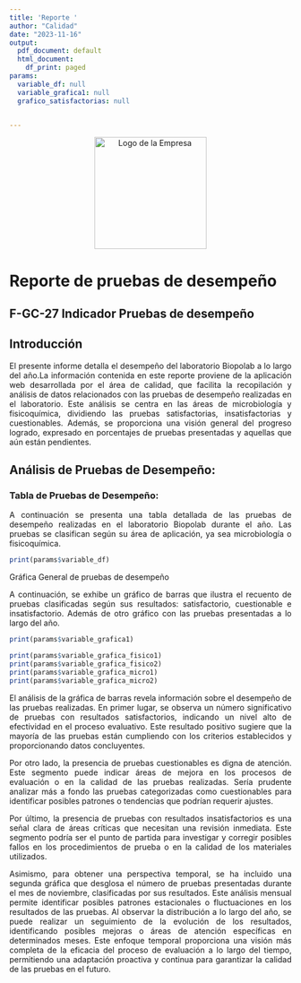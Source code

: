 ```yaml
---
title: 'Reporte '
author: "Calidad"
date: "2023-11-16"
output:
  pdf_document: default
  html_document:
    df_print: paged
params:
  variable_df: null
  variable_grafica1: null
  grafico_satisfactorias: null


---
```

<div style="text-align:center;">
  <img src="LOGO.jpg" alt="Logo de la Empresa" width="200"/>
</div>


# Reporte de pruebas de desempeño
## F-GC-27 Indicador Pruebas de desempeño

<style>
body {
    text-align: justify;
  }
</style>

## Introducción

El presente informe detalla el desempeño del laboratorio Biopolab a lo largo del año.La información contenida en este reporte proviene de la aplicación web desarrollada por el área de calidad, que facilita la recopilación y análisis de datos relacionados con las pruebas de desempeño realizadas en el laboratorio. Este análisis se centra en las áreas de microbiología y fisicoquímica, dividiendo las pruebas satisfactorias, insatisfactorias y cuestionables. Además, se proporciona una visión general del progreso logrado, expresado en porcentajes de pruebas presentadas y aquellas que aún están pendientes. 

## Análisis de Pruebas de Desempeño:

### Tabla de Pruebas de Desempeño:

A continuación se presenta una tabla detallada de las pruebas de desempeño realizadas en el laboratorio Biopolab durante el año. Las pruebas se clasifican según su área de aplicación, ya sea microbiología o fisicoquímica.


```r

print(params$variable_df)

```
Gráfica General de pruebas de desempeño


A continuación, se exhibe un gráfico de barras que ilustra el recuento de pruebas clasificadas según sus resultados: satisfactorio, cuestionable e insatisfactorio. Además de otro gráfico con las pruebas presentadas a lo largo del año. 

```r
print(params$variable_grafica1)

```





```r
print(params$variable_grafica_fisico1)
print(params$variable_grafica_fisico2)
print(params$variable_grafica_micro1)
print(params$variable_grafica_micro2)
```

El análisis de la gráfica de barras revela información sobre el desempeño de las pruebas realizadas. En primer lugar, se observa un número significativo de pruebas con resultados satisfactorios, indicando un nivel alto de efectividad en el proceso evaluativo. Este resultado positivo sugiere que la mayoría de las pruebas están cumpliendo con los criterios establecidos y proporcionando datos concluyentes.

Por otro lado, la presencia de pruebas cuestionables es digna de atención. Este segmento puede indicar áreas de mejora en los procesos de evaluación o en la calidad de las pruebas realizadas. Sería prudente analizar más a fondo las pruebas categorizadas como cuestionables para identificar posibles patrones o tendencias que podrían requerir ajustes.

Por último, la presencia de pruebas con resultados insatisfactorios es una señal clara de áreas críticas que necesitan una revisión inmediata. Este segmento podría ser el punto de partida para investigar y corregir posibles fallos en los procedimientos de prueba o en la calidad de los materiales utilizados.

Asimismo, para obtener una perspectiva temporal, se ha incluido una segunda gráfica que desglosa el número de pruebas presentadas durante el mes de noviembre, clasificadas por sus resultados. Este análisis mensual permite identificar posibles patrones estacionales o fluctuaciones en los resultados de las pruebas. Al observar la distribución a lo largo del año, se puede realizar un seguimiento de la evolución de los resultados, identificando posibles mejoras o áreas de atención específicas en determinados meses. Este enfoque temporal proporciona una visión más completa de la eficacia del proceso de evaluación a lo largo del tiempo, permitiendo una adaptación proactiva y continua para garantizar la calidad de las pruebas en el futuro.








